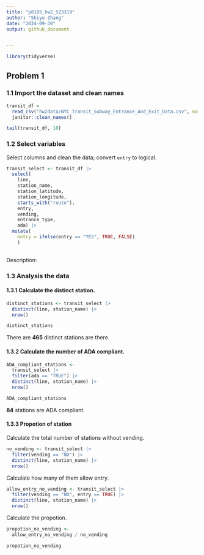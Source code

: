 ```yaml
---
title: "p8105_hw2_SZ3319"
author: "Shiyu Zhang"
date: "2024-09-30"
output: github_document


---
```


```r
library(tidyverse)
```

## Problem 1

### 1.1 Import the dataset and clean names

```r
transit_df = 
  read_csv("hw2data/NYC_Transit_Subway_Entrance_And_Exit_Data.csv", na = c("NA", "", ".")) |> 
  janitor::clean_names()

tail(transit_df, 10)
```

### 1.2 Select variables

Select columns and clean the data; convert `entry` to logical.

```r
transit_select <- transit_df |> 
  select(
    line, 
    station_name, 
    station_latitude, 
    station_longitude, 
    starts_with("route"), 
    entry, 
    vending, 
    entrance_type, 
    ada) |> 
  mutate(
    entry = ifelse(entry == "YES", TRUE, FALSE)
    )
  
```

Description: 

### 1.3 Analysis the data

#### 1.3.1 Calculate the distinct station.

```r
distinct_stations <- transit_select |> 
  distinct(line, station_name) |> 
  nrow()

distinct_stations
```
There are **465** distinct stations are there.

#### 1.3.2 Calculate the number of ADA compliant.

```r
ADA_compliant_stations <- 
  transit_select |> 
  filter(ada == "TRUE") |> 
  distinct(line, station_name) |> 
  nrow()

ADA_compliant_stations
```
**84** stations are ADA compliant.

#### 1.3.3 Propotion of station

Calculate the total number of stations without vending.

```r
no_vending <- transit_select |> 
  filter(vending == "NO") |>
  distinct(line, station_name) |> 
  nrow()
```
 
Calculate how many of them allow entry.

```r
allow_entry_no_vending <- transit_select |> 
  filter(vending == "NO", entry == TRUE) |>
  distinct(line, station_name) |> 
  nrow()
```

Calculate the propotion.

```r
propotion_no_vending <-
  allow_entry_no_vending / no_vending

propotion_no_vending
```







